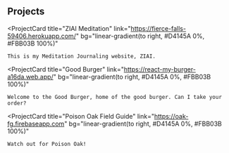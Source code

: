 ## Projects

<ProjectCard
	title="ZIAI Meditation"
	link="https://fierce-falls-59406.herokuapp.com/"
	bg="linear-gradient(to right, #D4145A 0%, #FBB03B 100%)"
>
	This is my Meditation Journaling website, ZIAI.
</ProjectCard>

<ProjectCard
	title="Good Burger"
	link="https://react-my-burger-a16da.web.app/"
	bg="linear-gradient(to right, #D4145A 0%, #FBB03B 100%)"
>
	Welcome to the Good Burger, home of the good burger. Can I take your order?
</ProjectCard>

<ProjectCard
	title="Poison Oak Field Guide"
	link="https://oak-fg.firebaseapp.com"
	bg="linear-gradient(to right, #D4145A 0%, #FBB03B 100%)"
>
	Watch out for Poison Oak!
</ProjectCard>
